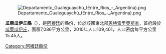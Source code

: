 [[Image:Departamento_Gualeguaychú_(Entre_Ríos_-_Argentina).png|right]]

{{Coord|33|1|S|58|31|W|display=title}}

'''瓜萊瓜伊丘縣'''（{{lang-es|Departamento Gualeguaychú}}），是[[阿根廷|阿根廷]]的縣份，位於該國東北部[[恩特雷里奧斯省|恩特雷里奧斯省]]，首府設於[[瓜萊瓜伊丘|瓜萊瓜伊丘]]，面積7,086平方公里，2010年人口109,461，人口密度每平方公里15.45人。

{{Argentina-geo-stub}}
[[Category:阿根廷縣份|Category:阿根廷縣份]]